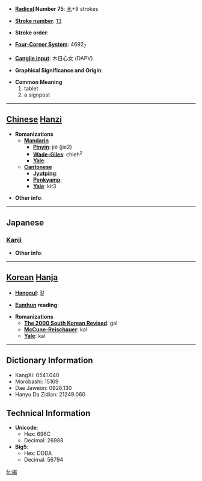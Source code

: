 * '''[[Wiktionary:Chinese radical index| Radical]] Number 75''': [[Wiktionary:Chinese radical index 木|木]]+9 strokes

* '''[[Wiktionary:Chinese total strokes index|Stroke number]]''': [[Wiktionary:Chinese total strokes index 13|13]]

* '''Stroke order''': 

* '''[[Wiktionary:Chinese four corner index|Four-Corner System]]''': 4692<sub>7</sub>

* '''[[Wiktionary:Chinese Cangjie index|Cangjie input]]''': 木日心女 (DAPV)

* '''Graphical Significance and Origin''': 

* '''Common Meaning'''
*#tablet
*# a signpost


----

== [[Chinese]] [[Hanzi]] ==

* '''Romanizations'''
** '''[[Mandarin]]'''
*** '''[[Pinyin]]''': jié (jie2)
*** '''[[Wade-Giles]]''': chieh<sup>2</sup>
*** '''[[Yale]]''': 
** '''[[Cantonese]]'''
*** '''[[Jyutping]]''':
*** '''[[Penkyamp]]''': 
*** '''[[Yale]]''': kit3

* '''Other info''': 

----

==Japanese==
===[[Kanji]]===
{{kanji|on readings=[[けつ]] (ketsu), [[げち]] (gechi)|kun readings=[[たてふだ]] (tatefuda)}}

* '''Other info''':  

----

== [[Korean]] [[Hanja]] ==

* '''[[Hangeul]]''': 갈

* '''[[Eumhun]] reading''': 

* '''Romanizations'''
** '''[[The 2000 South Korean Revised Romanization|The 2000 South Korean Revised]]''': gal
** '''[[McCune-Reischauer]]''': kal
** '''[[Yale]]''': kal

----

== Dictionary Information ==

* KangXi: 0541.040
* Morobashi: 15169
* Dae Jaweon: 0928.130
* Hanyu Da Zidian: 21249.060

== Technical Information ==

* '''Unicode''':
** Hex: 696C
** Decimal: 26988
* '''Big5''':
** Hex: DDDA
** Decimal: 56794

[[fr:楬]]